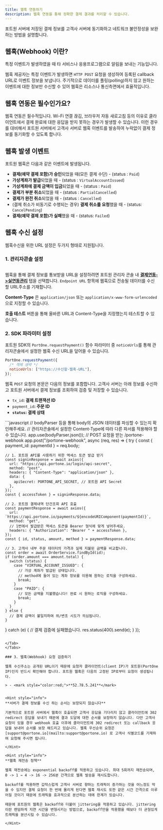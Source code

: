 ```yaml
---
title: 웹훅 연동하기
description: 웹훅 연동을 통해 정확한 결제 결과를 처리할 수 있습니다.
---
```




포트원 서버에 저장된 결제 정보를 고객사 서버에 동기화하고 네트워크 불안정성을 보완하는 방법을 설명합니다.

## 웹훅(Webhook) 이란?

특정 이벤트가 발생하였을 때 타 서비스나 응용프로그램으로 알림을 보내는 기능입니다.

웹훅 제공자는 특정 이벤트가 발생하면 `HTTP POST` 요청을 생성하여 등록된 callback URL로 이벤트 정보을 보냅니다. 주기적으로 데이터를 폴링(polling)하지 않고 원하는 이벤트에 대한 정보만 수신할 수 있어 웹훅은 리소스나 통신측면에서 효율적입니다.

## **웹훅 연동은 필수인가요?**

웹훅 연동은 필수적입니다. Wi-Fi 연결 끊김, 브라우저 자동 새로고침 등의 이유로 클라이언트에서 결제 완료에 대한 응답을 받지 못하는 경우가 발생할 수 있습니다. 이런 경우를 대비해서 포트원 서버에서 고객사 서버로 웹훅 이벤트를 발송하여 누락없이 결제 정보를 동기화할 수 있도록 합니다.

## 웹훅 발생 이벤트

포트원 웹훅은 다음과 같은 이벤트에 발생됩니다.

* **결제(예약 결제 포함)가 승인**되었을 때(모든 결제 수단) - (status : `Paid`)
* **가상계좌가 발급**되었을 때 - (status : `VirtualAccountIssued`)
* **가상계좌에 결제 금액이 입금**되었을 때 - (status : `Paid`)
* **결제가 부분 취소**되었을 때 - (status : `PartialCancelled`)
* **결제가 완전 취소**되었을 때 - (status : `Cancelled`)
* (결제 취소가 비동기로 수행되는 경우) **결제 취소를 요청**했을 때 - (status: `CancelPending`)
* **결제(예약 결제 포함)가 실패**했을 때 - (status: `Failed`)

## 웹훅 수신 설정

웹훅수신을 위한 URL 설정은 두가지 형태로 지원됩니다.

### 1. 관리자콘솔 설정

<figure><img src="https://openapi-documentation-poc.vercel.app/_next/image?url=%2F_next%2Fstatic%2Fmedia%2Fv2-user-guide-admin-console-webhook.fb35a882.png&#x26;w=3840&#x26;q=100" alt=""/><figcaption></figcaption></figure>

웹훅을 통해 결제 정보를 통보받을 URL을 설정하려면 포트원 관리자 콘솔 내 [**결제연동->실연동관리**](https://admin.portone.io/integration?tab=production) 탭을 선택합니다. `Endpoint URL` 항목에 웹훅으로 전송될 데이터를 수신할 URL주소를 기재합니다.

**Content-Type** 은 `application/json` 또는 `application/x-www-form-urlencoded`으로 지정할 수 있습니다.

**호출 테스트** 버튼을 통해 올바른 URL과 Content-Type을 지정했는지 테스트할 수 있습니다.

### 2. SDK 파라미터 설정

포트원 SDK의 `PortOne.requestPayment()` 함수 파라미터 중 `noticeUrls`를 통해 관리자콘솔에서 설정한 웹훅 수신 URL을 덮어쓸 수 있습니다.

```javascript
PortOne.requestPayment({
  /* 객체 생략 */
  noticeUrls: ["https://수신할-웹훅-URL"],
});
```

웹훅 `POST` 요청의 본문은 다음의 정보를 포함합니다. 고객사 서버는 아래 정보를 수신하고 포트원 서버에서 결제 정보를 조회하여 검증 및 저장할 수 있습니다.

* `tx_id`**: 결제 트랜잭션 ID**
* `payment_id`**: 주문 ID**
* **`status`: 결제 상태**

<Tabs>
<Tab title="Express.js">
```javascript
// bodyParser 등을 통해 body의 JSON 데이터를 파싱할 수 있는지 확인해주세요.
// 관리자콘솔에서 설정한 Content-Type에 따라 다른 파서를 적용해야 할 수 있습니다.
app.use(bodyParser.json());
// POST 요청을 받는 /portone-webhook
app.post("/portone-webhook", async (req, res) => {
  try {
    const { payment_id: paymentId } = req.body;

    // 1. 포트원 API를 사용하기 위한 액세스 토큰 발급 받기
    const signinResponse = await axios({
      url: "https://api.portone.io/login/api-secret",
      method: "post",
      headers: { "Content-Type": "application/json" },
      data: {
        apiSecret: PORTONE_API_SECRET, // 포트원 API Secret
      },
    });
    const { accessToken } = signinResponse.data;

    // 2. 포트원 결제내역 단건조회 API 호출
    const paymentResponse = await axios({
      url: `https://api.portone.io/payments/${encodeURIComponent(paymentId)}`,
      method: "get",
      // 1번에서 발급받은 액세스 토큰을 Bearer 형식에 맞게 넣어주세요.
      headers: { "Authorization": "Bearer " + accessToken },
    });
    const { id, status, amount, method } = paymentResponse.data;

    // 3. 고객사 내부 주문 데이터의 가격과 실제 지불된 금액을 비교합니다.
    const order = await OrderService.findById(id);
    if (order.amount === amount.total) {
      switch (status) {
        case "VIRTUAL_ACCOUNT_ISSUED": {
          // 가상 계좌가 발급된 상태입니다.
          // method에 들어 있는 계좌 정보를 이용해 원하는 로직을 구성하세요.
          break;
        }
        case "PAID": {
          // 모든 금액을 지불했습니다! 완료 시 원하는 로직을 구성하세요.
          break;
        }
      }
    } else {
      // 결제 금액이 불일치하여 위/변조 시도가 의심됩니다.
    }
  } catch (e) {
    // 결제 검증에 실패했습니다.
    res.status(400).send(e);
  }
});
```

</Tab>
</Tabs>

### 3. 웹훅(Webhook) 요청 검증하기

웹훅 수신주소는 공개된 URL이기 때문에 요청자 클라이언트(client IP)가 포트원(PortOne IP)인지 반드시 확인해야 합니다. 포트원 웹훅은 다음의 고정된 IP로부터 요청이 생성됩니다.

> - <mark style="color:red;">**52.78.5.241**</mark>


<Hint style="info">
**서버가 결제 정보를 수신 하는 순서는 보장되지 않습니다**

기본적으로 포트원 서버에서 웹훅이 호출되면 고객사 응답을 기다리지 않고 클라이언트에 302 redirect 응답을 보내기 때문에 결과 도달에 대한 순서를 보장하지 않습니다. 다만 고객사 요청이 있을 경우 webhook 호출 이후에 클라이언트에 302 redirect 또는 callback 응답을 보내어 순서를 보장 해드리고 있습니다. 웹훅 우선순위 요청은 [support@portone.io](mailto:support@portone.io) 로 고객사 식별코드를 기재하여 요청해 주시면 됩니다.

</Hint>

<Hint style="info">
**웹훅 재전송 정책**

웹훅 재전송에는 exponential backoff를 적용하고 있습니다. 최대 5회까지 재전송되며, 0 -> 1 → 4 -> 16 -> 256분 간격으로 웹훅 발송을 재시도합니다.

backoff를 적용하면 갑작스럽게 고객사 서버로 향하는 트래픽이 증가하는 것을 어느정도 막을 수 있지만 결제 요청이 한 번에 몰리게 된다면 웹훅 재시도 또한 같은 시간 간격으로 이루어질 것이기 때문에 트래픽을 효과적으로 분산하는 데에 한계가 있습니다.

때문에 포트원의 웹훅은 backoff와 더불어 jittering을 적용하고 있습니다. jittering이란 랜덤하게 지연 시간을 변형시키는 방법으로, backoff만을 적용했을 때보다 더 균형있게 트래픽을 분산시킬 수 있습니다.

</Hint>
